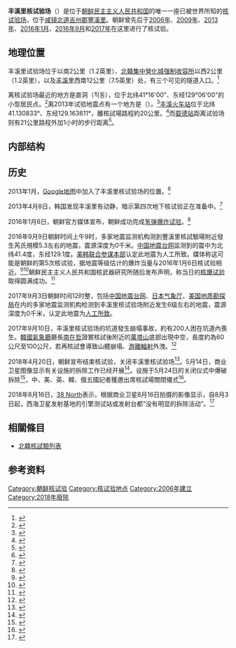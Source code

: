 {{noteTA
|G1=Earthquake
|1 = zh-cn:朝鲜; zh-tw:北韓;
|2 = zh-hant:朝鮮民主主義人民共和國; zh-hans:朝鲜民主主义人民共和国;
}}

{{DPRK WMD}}

'''丰溪里核试验场'''（{{kor |諺 = 풍계리 핵 실험장 |漢 = 豊溪里 核 實驗場 |羅 = P'unggyeri haek silhŏmjang |f = y }}）是位于[[朝鲜民主主义人民共和国|朝鲜民主主义人民共和国]]的唯一一座已被世界所知的[[核试验场|核试验场]]，位于[[咸镜北道|咸镜北道]][[吉州郡|吉州郡]][[豐溪里|豐溪里]]。朝鲜曾先后于[[2006年朝鲜核试验|2006年]]、[[2009年朝鲜核试验|2009年]]、[[2013年朝鲜核试验|2013年]]、[[2016年1月朝鲜核试验|2016年1月]]、[[2016年9月朝鲜核试验|2016年9月]]和[[2017年朝鲜核试验|2017年]]在这里进行了核试验。

==地理位置==
丰溪里试验场位于{{le|万塔山|Mantapsan}}以南2公里（1.2英里）、[[北韓集中營|北韓集中營]][[化城强制收容所|化城强制收容所]]以西2公里（1.2英里），以及[[丰溪里|丰溪里]]西南12公里（7.5英里）处，有三个可见的隧道入口。<ref>{{Cite web |url=http://www.nti.org/facilities/881/ |title=Punggye-ri Nuclear Test Facility, Nuclear Threat Initiative |access-date=2016-01-06 |archive-url=https://web.archive.org/web/20131029193551/http://www.nti.org/facilities/881/ |archive-date=2013-10-29 |dead-url=yes }}</ref>

离核试验场最近的地方是直洞（직동），位于北纬41°16'00"、东经129°06'00"的小型居民点。<ref>{{cite web|url=http://www.globalsecurity.org/wmd/world/dprk/kilju.htm|title=Chik-tong, P'unggye-yok / Punggye-ri (Kilju / Kilchu / Kisshu / Gilju)|author=John Pike|publisher=|accessdate=2016-09-09|archive-date=2006-10-10|archive-url=https://web.archive.org/web/20061010190225/http://www.globalsecurity.org/wmd/world/dprk/kilju.htm|dead-url=no}}</ref>离2013年试验地震点{{convert|24|km|mi}}有一个地方是{{le|承旨白岩|Sungjibaegam, North Korea}}（{{lang|ko|승지백암}}）。<ref name="USGS report summary">{{cite web|title=M5.1 – 24km ENE of Sungjibaegam, North Korea|date=2013-12-12|url=http://earthquake.usgs.gov/earthquakes/eventpage/usc000f5t0#summary|publisher=[[USGS|USGS]]|accessdate=2013-12-12|archive-date=2013-02-13|archive-url=https://web.archive.org/web/20130213124657/http://earthquake.usgs.gov/earthquakes/eventpage/usc000f5t0#summary|dead-url=no}}</ref>[[丰溪站|丰溪火车站]]位于北纬41.130833°、东经129.163611°，離核試場路程約20公里。<ref>{{cite web|url=http://www.satelliteviews.net/cgi-bin/w.cgi/?c=kn&UF=-172085&UN=535989&DG=RSTN|title=P'unggye-yok, North Korea|publisher=|deadurl=yes|archiveurl=https://web.archive.org/web/20150924094451/http://www.satelliteviews.net/cgi-bin/w.cgi/?c=kn&UF=-172085&UN=535989&DG=RSTN|archivedate=2015-09-24|access-date=2016-09-09}}</ref>而[[载德站|载德站]]距离试验场则有21公里路程外加1小时的步行距离<ref>{{cite news|title=快讯：朝鲜完成丰溪里核试验场拆除工作|url=http://www.chinanews.com/gj/2018/05-24/8521972.shtml|publisher=中国新闻网|date=2018-05-24|accessdate=2018-05-25|archive-date=2018-05-26|archive-url=https://web.archive.org/web/20180526155007/http://www.chinanews.com/gj/2018/05-24/8521972.shtml|dead-url=no}}</ref>。

==内部结构==
{{OSM Location map
| coord = {{coord|41.273|129.07}}
|  zoom = 11
| float = none
| width = 250
| height =300
| caption =历次核试验爆破位置<ref>{{cite web |title=Punggye-ri Nuclear Test Site: Possible Stand to Observe Explosive Tunnel Closure Identified |publisher=38 NORTH |date=May 18, 2018 |url=https://www.38north.org/2018/05/punggye051818/ |accessdate=2018-05-25 |archive-date=2018-05-26 |archive-url=https://web.archive.org/web/20180526234445/https://www.38north.org/2018/05/punggye051818/ |dead-url=no }}</ref>

|   title =
|  scalemark = 115

|      shape1 = image
|       mark1 = Red pog.svg
| mark-size1= 10
| mark-coord1 = {{coord|41.294|129.094}}
|      label1 = 2006年10月
|  label-pos1 = top
| label-size1 = 16
|label-color1 = black
|mark-title1=Oct 2006

| mark-size2= 10
| mark-coord2={{coord|41.303|129.037}}
|      label2 = 2009年5月
|  label-pos2=top
|mark-title2=May 2009

| mark-size3= 10
| mark-coord3={{coord|41.299|129.004}}
|      label3 = 2013年2月
|  label-pos3=top
|mark-title3=Feb 2013

| mark-size4= 10
| mark-coord4={{Coord|41.2996|129.0467}}
|      label4 = 2016年1月
|  label-pos4=bottom
|mark-title4=Jan 2016

| mark-size5= 10
| mark-coord5={{coord|41.2869|129.0783}}
|      label5 =2016年9月
|  label-pos5=top
|mark-title5=Sep 2016

| mark-size6= 10
| mark-coord6={{coord|41.3343|129.0307}}
|      label6 = 2017年9月
|  label-pos6=bottom
|mark-title6=Sep 2017

| mark-size7= 10
|       mark7 = Black pog.svg
| mark-coord7={{coord|41.220174| 129.107438}}
|      label7 = 南供应中心
| label-size7 = 12
|  label-pos7=bottom
|mark-title7=Southern Support Area

| mark-size8= 10
|       mark8 = Black pog.svg
| mark-coord8={{coord|41.226911| 129.109394}}
|      label8 = 指挥中心
| label-size8 = 12
|  label-pos8=top
|mark-title8=Command Center

| mark-size9= 10
|       mark9 = Black pog.svg
| mark-coord9={{coord|41.278186| 129.087325}}
|      label9 = 主管理场所
| label-size9 = 12
|  label-pos9=left
|mark-title9=Main Administrative Area

| mark-size10= 10
|       mark10 = Black pog.svg
| mark-coord10={{coord|41.226372| 129.111895}}
|      label10 = 警卫兵营
| label-size10 = 12
|  label-pos10=bottom
|mark-title10=Guard Barracks Area

| mark-size11= 6
| mark11 = orange pog.svg
| mark-coord11={{coord|41.280878| 129.085551}}
|mark-title11=North tunnel portal

| mark-size12= 6
|       mark12 = orange pog.svg
| mark-coord12={{coord|41.279026|129.098388}}
| label12 = 东坑道口
|label-color12 = black
| label-size12 = 12
|  label-pos12=right
|mark-title12=East tunnel portal

| mark-size13= 6
|       mark13 =  orange  pog.svg
| mark-coord13={{coord|41.279622| 129.085364}}
|mark-title13=West tunnel portal

| mark-size14= 6
|       mark14 = orange pog.svg
| mark-coord14={{coord|41.276468| 129.087809}}
|mark-title14=South tunnel portal
}}
{{OSM Location map
| coord = {{coord|41.279026|129.091}}
|  zoom = 14
| float = none
| width = 250
| height = 200
| caption = 丰溪里核试验场内地下坑道口的位置<ref name="38North Punggye-ri">{{cite web |title=North Korea’s Punggye-ri Nuclear Test Site: Analysis Reveals Its Potential for Additional Testing with Significantly Higher Yields |date=March 10, 2017 |publisher=38North |url=https://www.38north.org/2017/03/punggye031017/ |accessdate=2018-05-25 |archive-date=2018-05-26 |archive-url=https://web.archive.org/web/20180526185455/https://www.38north.org/2017/03/punggye031017/ |dead-url=no }}</ref>

|   title =
|  scalemark = 100 
|    minimap = file
|  mini-file = North Korea location map.svg
| mini-width = 50
|mini-height = 50
|  minipog-x = 37
|  minipog-y = 15

| mark-size1= 10
|       mark1 = orange pog.svg
| mark-coord1={{coord|41.280878| 129.085551}}
|      label1 = 北坑道口
|label-color1 = black
| label-size1 = 14
|  label-pos1=top
|mark-title1=North tunnel portal

| mark-size8= 10
|       mark8 = orange pog.svg
| mark-coord8={{coord|41.279026|129.098388}}
|      label8 = 东坑道口
| label-size8 = 14
|  label-pos8=top
|mark-title8=East tunnel portal

| mark-size9= 10
|       mark9 =  orange pog.svg
| mark-coord9={{coord|41.279622| 129.085364}}
|      label9 = 西坑道口
| label-size9 = 14
|  label-pos9=bottom
|mark-title9=West tunnel portal

| mark-size10= 10
|       mark10 = orange pog.svg
| mark-coord10={{coord|41.276468| 129.087809}}
|      label10 = 南坑道口
| label-size10 = 14
|  label-pos10=bottom
|mark-title10=South tunnel portal
}}

==历史==
2013年1月，[[Google地图|Google地图]]中加入了丰溪里核试验场的位置。<ref>{{cite news|title=Google Maps North Korea: Prison Camps, Nuclear Complexes Pinpointed In New Images (PHOTOS)|url=http://www.huffingtonpost.com/2013/01/29/google-maps-north-korea-prison-camps-nuclear-complex-gulags_n_2573238.html|accessdate=20 May 2013|newspaper=The Huffington Post|date=29 January 2013|author=Cavan Sieczkowski|archive-date=2013-02-09|archive-url=https://web.archive.org/web/20130209195946/http://www.huffingtonpost.com/2013/01/29/google-maps-north-korea-prison-camps-nuclear-complex-gulags_n_2573238.html|dead-url=no}}</ref>

2013年4月8日，韩国发现丰溪里有动静，暗示第四次地下核试验正在准备中。<ref>{{cite web |url=http://koreajoongangdaily.joinsmsn.com/news/article/article.aspx?aid=2969782&cloc=joongangdaily%7chome%7ctop |title=Activity at North’s nuke test site-INSIDE Korea JoongAng Daily |publisher=Koreajoongangdaily.joinsmsn.com |date=8 April 2013 |accessdate=16 April 2013 |deadurl=yes |archiveurl=https://web.archive.org/web/20130417051811/http://koreajoongangdaily.joinsmsn.com/news/article/article.aspx?aid=2969782&cloc=joongangdaily%7Chome%7Ctop |archivedate=2013-04-17 }}</ref>

2016年1月6日，朝鲜官方媒体宣布，朝鲜成功完成[[2016年1月北韓核試驗|氢弹爆炸试验]]。<ref>{{cite web |url=http://www.britainscoldwar.uk/north-korea-claims-hydrogen-bomb-test/ |title=North Korea claims Thermonuclear Test |publisher=britainscoldwar.uk |date=6 January 2016 |accessdate=6 January 2016 |deadurl=yes |archiveurl=https://web.archive.org/web/20160107000404/http://www.britainscoldwar.uk/north-korea-claims-hydrogen-bomb-test/ |archivedate=2016年1月7日 }}</ref>

2016年9月9日朝鲜时间上午9时，多家地震监测机构测到豐溪里核試驗場附近發生芮氏規模5.3左右的地震，震源深度为0千米。[[中国地震台网|中国地震台网]]监测到的震中为北纬41.4度，东经129.1度。[[美韩联合参谋本部|美韩联合参谋本部]]认定此地震为人工所致。媒体称这可能是朝鲜的第5次核试验，据地震等级估计的爆炸当量与2016年1月6日核试验相近。<ref>{{cite news|title=朝鲜今日地震疑似核试验 威力与上次核爆大体相同|url=http://mil.news.sina.com.cn/china/2016-09-09/doc-ifxvueif6351626.shtml|accessdate=2016-09-09|agency=中国中央电视台|date=2016-09-09|archive-date=2016-09-10|archive-url=https://web.archive.org/web/20160910141438/http://mil.news.sina.com.cn/china/2016-09-09/doc-ifxvueif6351626.shtml|dead-url=no}}</ref><ref>{{cite news|title=韩媒：已确定朝鲜地震为人工地震 震中与1月核试验地点相近|url=http://world.huanqiu.com/exclusive/2016-09/9421942.html|accessdate=2016-09-09|agency=环球网|date=2016-09-09|archive-date=2016-09-10|archive-url=https://web.archive.org/web/20160910170139/http://world.huanqiu.com/exclusive/2016-09/9421942.html|dead-url=no}}</ref>朝鲜民主主义人民共和国核武器研究所随后发布声明，称当日的[[2016年9月北韓核試驗|核爆试验]]取得圆满成功。<ref>{{cite news|title=朝鲜宣布成功核试验 旨在鉴定新研制核弹头威力|url=http://news.21cn.com/hot/int/a/2016/0909/16/31527026.shtml|accessdate=2016-09-09|agency=中国新闻网|date=2016-09-09|archive-url=https://web.archive.org/web/20160910121004/http://news.21cn.com/hot/int/a/2016/0909/16/31527026.shtml|archive-date=2016-09-10|dead-url=yes}}</ref>

2017年9月3日朝鲜时间12时整，包括[[中国地震台网|中国地震台网]]、[[日本气象厅|日本气象厅]]、[[美国地质勘探局|美国地质勘探局]]在内的多家地震监测机构检测到丰溪里核试验场附近发生6级左右的地震，震源深度为0千米，认定此地震为[[2017年朝鮮核試驗|人工所致]]。

2017年9月10日，丰溪里核试验场的坑道發生崩塌事故，約有200人困在坑道內喪生。[[韓國氣象廳|韓國氣象廳]]廳長[[南在哲|南在哲]]證實核試後附近的[[萬塔山|萬塔山]]底部出現中空，長度約為60公尺至100公尺，若再核試會導致山體崩塌、[[游離輻射|游離輻射]]外洩。<ref>{{Cite web |url=http://www.chinatimes.com/newspapers/20171101000368-260119 |title=北韓核試場崩塌200死 恐輻射外洩 |accessdate=2017-11-01 |archive-date=2017-10-31 |archive-url=https://web.archive.org/web/20171031232712/http://www.chinatimes.com/newspapers/20171101000368-260119 |dead-url=no }}</ref>

2018年4月20日，朝鲜宣布结束核试验，关闭丰溪里核试验场<ref>{{cite news|last1=Fifield|first1=Anna|title=North Korea says it will suspend nuclear and missile tests, shut down test site|url=https://www.washingtonpost.com/world/north-korean-leader-suspends-nuclear-and-missile-tests-shuts-down-test-site/2018/04/20/71ff2eea-44e7-11e8-baaf-8b3c5a3da888_story.html?noredirect=on&utm_term=.73de19e68007|accessdate=22 April 2018|publisher=Washington Post|date=20 April 2018|archive-date=2018-04-23|archive-url=https://web.archive.org/web/20180423033444/https://www.washingtonpost.com/world/north-korean-leader-suspends-nuclear-and-missile-tests-shuts-down-test-site/2018/04/20/71ff2eea-44e7-11e8-baaf-8b3c5a3da888_story.html?noredirect=on&utm_term=.73de19e68007|dead-url=no}}</ref>。5月14日，商业卫星图像显示有关设施的拆除工作已经开展<ref>{{cite web|url=https://www.msn.com/en-us/news/world/report-buildings-being-dismantled-at-nk-nuke-test-site/ar-AAxhu7D|title=Report: Buildings being dismantled at NK nuke test site|website=www.msn.com|accessdate=15 May 2018|archive-url=https://web.archive.org/web/20180516103400/https://www.msn.com/en-us/news/world/report-buildings-being-dismantled-at-nk-nuke-test-site/ar-AAxhu7D|archive-date=2018-05-16|dead-url=yes}}</ref>。设施于5月24日的关闭仪式中爆破拆除<ref name="中央社">{{cite web|title=北韓爆破拆除豐溪里核試場 南韓高度評價|url=http://www.cna.com.tw/news/firstnews/201805240376-1.aspx|website=中央社|accessdate=2018-05-24|date=2018-05-24|archive-date=2018-05-24|archive-url=https://web.archive.org/web/20180524153424/http://www2.cna.com.tw/news/firstnews/201805240376-1.aspx|dead-url=no}}</ref>，中、美、英、韓、俄五國記者獲邀出席核試場關閉儀式<ref>{{Cite web |url=https://www.hk01.com/article/191973/ |title=朝鮮確認完成豐溪里核試驗場拆除工作　韓媒披露爆破過程 |date=2018-05-24 |publisher=香港01}}</ref>。

2018年8月16日，[[38_North|38 North]]表示，根据商业卫星8月16日拍摄的影像显示，自8月3日起，西海卫星发射基地的引擎测试站或发射台都“没有明显的拆除活动”。<ref>{{Cite news|url=https://cn.reuters.com/article/north-korea-dismantling-work-0822-wedn-idCNKCS1L805D|title=美国智库称卫星影像显示朝鲜已停止拆除飞弹发射设施|last=Editorial|first=Reuters|newspaper=CN|accessdate=2018-08-30|language=zh-CN|archive-date=2018-08-31|archive-url=https://web.archive.org/web/20180831035330/https://cn.reuters.com/article/north-korea-dismantling-work-0822-wedn-idCNKCS1L805D|dead-url=no}}</ref>

==相關條目==

* [[北韓核試驗列表|北韓核試驗列表]]

==参考资料==
{{reflist}}
{{coord|41.2780677|N|129.087408|E|region:KP-HAB_type:landmark|format=dms|display=title }}

{{朝鲜核与大规模杀伤性武器问题}}

[[Category:朝鲜核试验|Category:朝鲜核试验]]
[[Category:核试验地点|Category:核试验地点]]
[[Category:2006年建立|Category:2006年建立]]
[[Category:2018年廢除|Category:2018年廢除]]